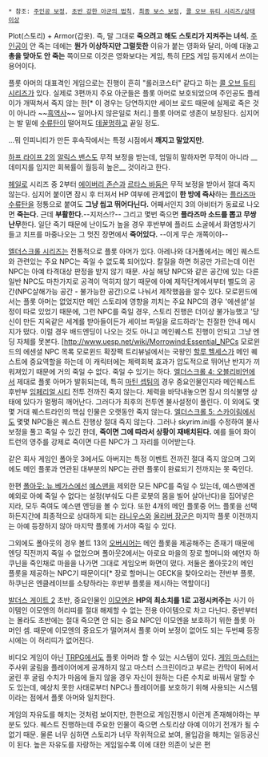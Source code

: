  * 참조: [[주인공 보정]], [[초반 강한 아군의 법칙]], [[최종 보스 보정]], [[콜 오브 듀티 시리즈/상태이상]]

Plot(스토리) + Armor(갑옷). 즉, 말 그대로 '''죽으려고 해도 스토리가 지켜주는 녀석.''' [[주인공]]이 안 죽는 데에는 '''뭔가 이상하지만 그럴듯한''' 이유가 붙는 영화와 달리, 아예 대놓고 '''총을 맞아도 안 죽는''' 쪽이므로 이것은 영화보다는 게임, 특히 [[FPS]] 게임 등지에서 쓰이는 용어이다.

플롯 아머의 대표격인 게임으로는 진행이 흔히 "롤러코스터" 같다고 하는 [[콜 오브 듀티 시리즈]]가 있다. 실제로 3편까지 주요 아군들은 플롯 아머로 보호되었으며 주인공도 플레이가 개떡쳐서 죽지 않는 한[* 이 경우는 당연하지만 세이브 로드 때문에 실제로 죽은 것이 아니라 ~~[[흑역사]]~~ 일어나지 않은일로 처리.] 플롯 아머로 생존이 보장된다. 심지어는 발 밑에 [[수류탄]]이 떨어져도 [[데꿀멍]]하고 끝일 정도.

...뭐 인피니티가 만든 후속작에서는 특정 시점에서 '''깨지고 말았지만.'''

[[하프 라이프 2]]의 [[알릭스 밴스]]도 무적 보정을 받는데, 엄밀히 말하자면 무적이 아니라 __데미지를 입지만 회복률이 월등히 높은__ 것이라고 한다.

[[헤일로]] 시리즈 중 2부터 [[에이버리 존슨]]과 [[르타스 바둠]]은 무적 보정을 받아서 절대 죽지 않는다. 심지어 붙이면 잠시 후 터져서 HP 여부에 관계없이 '''한 방에 즉사'''하는 [[플라즈마 수류탄]]을 정통으로 붙여도 '''그냥 씹고 뛰어다닌다.''' 어째서인지 3의 아비터가 동료로 나오면 '''죽는다.''' 근데 '''부활한다.'''--지저스!?-- 그리고 몇번 죽으면 '''플라즈마 소드를 뽑고 무쌍난무'''한다. 일단 죽기 때문에 난이도가 높을 경우 후반부에 플러드 소굴에서 화염방사기들고 치프를 마중나오는 그 멋진 장면에서 '''죽어있다.''' --이게 무슨 개쪽이야--

[[엘더스크롤 시리즈]]는 전통적으로 플롯 아머가 있다.
아레나와 대거폴에서는 메인 퀘스트와 관련있는 주요 NPC는 죽일 수 없도록 되어있다. 칼질을 하면 허공만 가르는데 이런 NPC는 아예 타격대상 판정을 받지 않기 때문. 사실 해당 NPC와 같은 공간에 있는 다른 일반 NPC도 마찬가지로 공격이 먹히지 않기 때문에 아예 제작단계에서부터 별도의 공간(NPC살해가능 공간 - 불가능한 공간)으로 나눠서 제작했음을 알수 있다.
모로윈드에서는 플롯 아머는 없었지만 메인 스토리에 영향을 끼치는 주요 NPC의 경우 '에센셜'설정이 따로 있었기 때문에, 그런 NPC를 죽일 경우, 스토리 진행은 더이상 불가능했고 '당신이 만든 지옥같은 세계를 받아들이든가 세이브 파일을 로드하라'는 친절한 안내 메시지가 떴다. 이럴 경우 배드엔딩이 나오는 것도 아니고 메인퀘스트 진행이 안되고 그냥 엔딩 자체를 못본다. [http://www.uesp.net/wiki/Morrowind:Essential_NPCs 모로윈드의 에센셜 NPC 목록
모로윈드 확장팩 트리뷰널에서는 국왕인 [[할루 헬세스]]가 메인 퀘스트에 중요역할을 하는데 이 캐릭터에는 체력회복 효과가 압도적으로 뛰어난 반지가 끼워져있기 때문에 거의 죽일 수 없다. 죽일 수 있기는 하다.
[[엘더스크롤 4: 오블리비언]]에서 제대로 플롯 아머가 발휘되는데, 특히 [[마틴 셉팀]]의 경우 중요인물인지라 메인퀘스트 후반부 [[임페리얼 시티]] 전투 전까진 죽지 않는다. 체력을 바닥내놓으면 잠시 의식불명 상태에 있다가 멀쩡히 깨어난다. 그러다가 최후의 전투엔 불사설정이 풀린다. 이 외에도 몇몇 거대 퀘스트라인의 핵심 인물은 오랫동안 죽지 않는다. [[엘더스크롤 5: 스카이림]]에서도 몇몇 NPC들은 퀘스트 진행상 절대 죽지 않는다. 그러나 skyrim.ini를 수정하여 불사 보정을 풀고 죽일 수 있긴 한데, '''죽이면 그에 따라서 상황이 재배치된다.''' 예를 들어 화이트런의 영주를 강제로 죽이면 다른 NPC가 그 자리를 이어받는다. 

같은 회사 게임인 폴아웃 3에서도 아버지는 특정 이벤트 전까진 절대 죽지 않으며 그외에도 메인 플롯과 연관된 대부분의 NPC는 관련 플롯이 완료되기 전까지는 못 죽인다.

한편 [[폴아웃: 뉴 베가스]]에선 [[예스맨(폴아웃: 뉴 베가스)|예스맨]]을 제외한 모든 NPC를 죽일 수 있는데, 예스맨에겐 예외로 아예 죽일 수 없다는 설정(부숴도 다른 로봇의 몸을 빌어 살아난다)을 집어넣은지라, 모두 죽여도 예스맨 엔딩을 볼 수 있다. 또한 4개의 메인 플롯중 어느 플롯을 선택하든지간에 최종적으로 상대하게 되는 [[라니우스]]와 [[올리버 장군]]은 마지막 플롯 이전까지는 아예 등장하지 않아 마지막 플롯에 가서야 죽일 수 있다.

그외에도 폴아웃의 경우 볼트 13의 [[오버시어]]는 메인 플롯을 제공해주는 존재기 때문에 엔딩 직전까지 죽일 수 없었으며 폴아웃2에서는 아로요 마을의 장로 할머니와 예언자 하쿠닌을 죽인채로 마을을 나가면 그대로 게임오버 화면이 떴다. 저둘은 폴아웃2의 메인 플롯을 제공하는 NPC기 때문이다[* 장로 할머니는 GECK을 찾아오라는 전반부 플롯, 하쿠닌은 엔클레이브를 소탕하라는 후반부 플롯을 제시하는 역할이다]

[[발더스 게이트 2]] 초반, 중요인물인 [[이모엔]]은 '''HP의 최소치를 1로 고정시켜주는''' 사기 아이템인 이모엔의 허리띠를 절대 해제할 수 없는 전용 아이템으로 차고 다닌다. 중반부터는 몰라도 초반에는 절대 죽으면 안 되는 중요 NPC인 이모엔을 보호하기 위한 플롯 아머인 셈. 때문에 이모엔의 중요도가 떨어져서 플롯 아머 보정이 없어도 되는 두번째 등장 시에는 이 허리띠가 없어진다.

비디오 게임이 아닌 [[TRPG]]에서도 플롯 아머라 할 수 있는 시스템이 있다. [[게임 마스터]]는 주사위 굴림을 플레이어에게 공개하지 않고 마스터 스크린이라고 부르는 칸막이 뒤에서 굴린 후 굴림 수치가 마음에 들지 않을 경우 자신이 원하는 다른 수치로 바꿔서 말할 수도 있는데, 예상치 못한 사태로부터 NPC나 플레이어를 보호하기 위해 사용되는 시스템이라는 점에서 플롯 아머와 일치한다.

게임의 자유도를 해치는 것처럼 보이지만, 한편으로 게임진행시 이런게 존재해야하는 부분도 있다. 퀘스트 진행하는데 주요한 인물이 죽으면 스토리상 아예 이야기 전개가 될 수 없기 때문. 물론 너무 심하면 스토리가 너무 작위적으로 보여, 몰입감을 해치는 일등공신이 된다. 높은 자유도를 자랑하는 게임일수록 이에 대한 의존이 낮은 편
